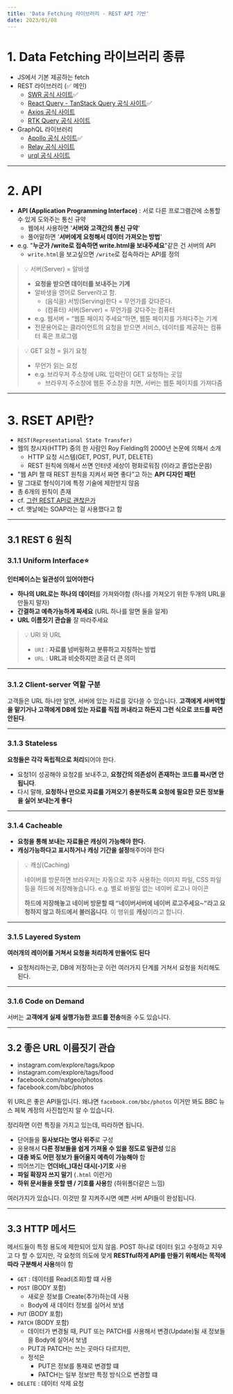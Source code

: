 ```yaml
---
title: 'Data Fetching 라이브러리 - REST API 기반'
date: 2023/01/08
---
```


# 1. Data Fetching 라이브러리 종류

- JS에서 기본 제공하는 fetch
- REST 라이브러리 (✅ 메인)
  - [SWR 공식 사이트](https://swr.vercel.app/)✅
  - [React Query - TanStack Query 공식 사이트](https://github.com/TanStack/query)✅
  - [Axios 공식 사이트](https://axios-http.com/docs/intro)
  - [RTK Query 공식 사이트](https://redux-toolkit.js.org/rtk-query/overview)
- GraphQL 라이브러리
  - [Apollo 공식 사이트](https://www.apollographql.com)✅
  - [Relay 공식 사이트](https://relay.dev/)
  - [urql 공식 사이트](https://formidable.com/open-source/urql/)

---

# 2. API

- **API (Application Programming Interface)** : 서로 다른 프로그램간에 소통할 수 있게 도와주는 통신 규약
  - 웹에서 사용하면 '**서버와 고객간의 통신 규약**'
  - 풀어말하면 '**서버에게 요청해서 데이터 가져오는 방법**'
- e.g. "**누군가 /write로 접속하면 write.html을 보내주세요**"같은 건 서버의 API
  - `write.html`을 보고싶으면 `/write`로 접속하라는 API를 정의

> 💡 서버(Server) = 알바생
>
> - **요청을 받으면 데이터를 보내주는 기계**
> - 알바생을 영어로 Server라고 함.
>   - (음식을) 서빙(Serving)한다 = 무언가를 갖다준다.
>   - (컴퓨터) 서버(Server) = 무언가를 갖다주는 컴퓨터
> - e.g. 웹서버 = “웹툰 페이지 주세요“하면, 웹툰 페이지를 가져다주는 기계
> - 전문용어로는 클라이언트의 요청을 받으면 서비스, 데이터를 제공하는 컴퓨터 혹은 프로그램

> 💡 GET 요청 = 읽기 요청
>
> - 무언가 읽는 요청
> - e.g. 브라우저 주소창에 URL 입력란이 GET 요청하는 곳임
>   - 브라우저 주소창에 웹툰 주소창을 치면, 서버는 웹툰 페이지를 가져다줌

---

# 3. RSET API란?

- `REST(Representational State Transfer)`
- 웹의 창시자(HTTP) 중의 한 사람인 Roy Fielding의 2000년 논문에 의해서 소개
  - HTTP 요청 시스템(GET, POST, PUT, DELETE)
  - REST 원칙에 의해서 쓰면 인터넷 세상이 평화로워짐 (이라고 졸업논문씀)
- "웹 API 짤 때 REST 원칙을 지켜서 짜면 좋다”고 하는 **API 디자인 패턴**
- 말 그대로 형식이기에 특정 기술에 제한받지 않음
- 총 6개의 원칙이 존재
- cf. [그런 REST API로 괜찮은가](https://youtu.be/RP_f5dMoHFc)
- cf. 옛날에는 SOAP라는 걸 사용했다고 함

---

## 3.1 REST 6 원칙

### 3.1.1 Uniform Interface⭐

**인터페이스는 일관성이 있어야한다**

- **하나의 URL로는 하나의 데이터**를 가져와야함 (하나를 가져오기 위한 두개의 URL을 만들지 말자)
- **간결하고 예측가능하게 짜세요** (URL 하나를 알면 둘을 알게)
- **URL 이름짓기 관습을** 잘 따라주세요

> 💡 URI 와 URL
>
> - `URI` : **자료를 넘버링하고 분류하고 지칭하는 방법**
> - `URL` : **URL과 비슷하지만 조금 더 큰 의미**

---

### 3.1.2 Client-server 역할 구분

고객들은 URL 하나만 알면, 서버에 있는 자료를 갖다쓸 수 있습니다.
**고객에게 서버역할을 맡기거나 고객에게 DB에 있는 자료를 직접 꺼내라고 하든지 그런 식으로 코드를 짜면 안된다**.

---

### 3.1.3 Stateless

**요청들은 각각 독립적으로 처리**되어야 한다.

- 요청1이 성공해야 요청2를 보내주고, **요청간의 의존성이 존재하는 코드를 짜시면 안됩니다**.
- 다시 말해, **요청하나 만으로 자료를 가져오기 충분하도록 요청에 필요한 모든 정보들을 실어 보내는게 좋다**

---

### 3.1.4 Cacheable

- **요청을 통해 보내는 자료들은 캐싱이 가능해야 한다.**
- **캐싱가능하다고 표시하거나 캐싱 기간을 설정**해주어야 한다

> 💡 캐싱(Caching)
>
> 네이버를 방문하면 브라우저는 자동으로 자주 사용하는 이미지 파일, CSS 파일 등을 하드에 저장해놓습니다.
> e.g. 별로 바뀔일 없는 네이버 로고나 아이콘
>
> **하드에 저장해놓고 네이버 방문할 때 “네이버서버에 네이버 로고주세요~”라고 요청하지 않고 하드에서 불러옵니다**.
> 이 행위를 **캐싱**이라고 합니다.

---

### 3.1.5 Layered System

**여러개의 레이어를 거쳐서 요청을 처리하게 만들어도 된다**

- 요청처리하는곳, DB에 저장하는곳 이런 여러가지 단계를 거쳐서 요청을 처리해도 된다.

---

### 3.1.6 Code on Demand

서버는 **고객에게 실제 실행가능한 코드를 전송**해줄 수도 있습니다.

---

## 3.2 좋은 URL 이름짓기 관습

- instagram.com/explore/tags/kpop
- instagram.com/explore/tags/food
- facebook.com/natgeo/photos
- facebook.com/bbc/photos

위 URL은 좋은 API들입니다.
왜냐면 `facebook.com/bbc/photos` 이거만 봐도 BBC 뉴스 페북 계정의 사진첩인지 알 수 있습니다.

정리하면 이런 특징을 가지고 있는데, 따라하면 됩니다.

- 단어들을 **동사보다는 명사 위주**로 구성
- 응용해서 **다른 정보들을 쉽게 가져올 수 있을 정도로 일관성** 있음
- **대충 봐도 어떤 정보가 들어올지 예측이 가능해야** 함
- 띄어쓰기는 **언더바(\_)대신 대시(-)기호** 사용
- **파일 확장자 쓰지 말기** (`.html` 이런거)
- **하위 문서들을 뜻할 땐 / 기호를 사용**함 (하위폴더같은 느낌)

여러가지가 있습니다. 이것만 잘 지켜주시면 예쁜 서버 API들이 완성됩니다.

---

## 3.3 HTTP 메서드

메서드들이 특정 용도에 제한되어 있지 않음. POST 하나로 데이터 읽고 수정하고 지우고 다 할 수 있지만,
각 요청의 의도에 맞게 **RESTful하게 API를 만들기 위해서는 목적에 따라 구분해서 사용**해야 함

- `GET` : 데이터를 Read(조회)할 떄 사용
- `POST` (BODY 포함)
  - 새로운 정보를 Create(추가)하는데 사용
  - Body에 새 데이터 정보를 실어서 보냄
- `PUT` (BODY 포함)
- `PATCH` (BODY 포함)
  - 데이터가 변경될 때, PUT 또는 PATCH를 사용해서 변경(Update)될 새 정보들을 Body에 실어서 보냄
  - PUT과 PATCH는 쓰는 곳마다 다르지만,
  - 정석은
    - PUT은 정보를 통쟤로 변경할 떄
    - PATCH는 일부 정보만 특정 방식으로 변경할 떄
- `DELETE` : 데이터 삭제 요청
